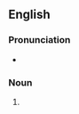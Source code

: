 {{also|coworkers|cow-orkers}}

==English==

===Pronunciation===
* {{IPA|/kəʊˈwɜː.kəɹz/|lang=en}}

===Noun===
{{head|en|noun form}}

# {{plural of|co-worker|lang=en}}